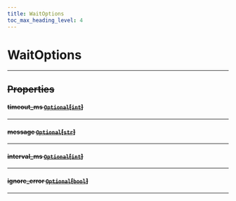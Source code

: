 ```yaml
---
title: WaitOptions
toc_max_heading_level: 4
---
```


# WaitOptions <s generated />

<hr class="solid" />  <s generated />

## Properties <s generated />

#### timeout_ms [`Optional`]( https://docs.python.org/3.9/library/typing.html?highlight=optional#typing.Optional)[[`int`]( https://docs.python.org/3.9/library/stdtypes.html?highlight=int#numeric-types-int-float-complex)] <s generated />

<hr class="solid" />  <s generated />

#### message [`Optional`]( https://docs.python.org/3.9/library/typing.html?highlight=optional#typing.Optional)[[`str`]( https://docs.python.org/3.9/library/stdtypes.html?highlight=int#numeric-types-int-float-complex)] <s generated />

<hr class="solid" />  <s generated />

#### interval_ms [`Optional`]( https://docs.python.org/3.9/library/typing.html?highlight=optional#typing.Optional)[[`int`]( https://docs.python.org/3.9/library/stdtypes.html?highlight=int#numeric-types-int-float-complex)] <s generated />

<hr class="solid" />  <s generated />

#### ignore_error [`Optional`]( https://docs.python.org/3.9/library/typing.html?highlight=optional#typing.Optional)[[`bool`]( https://docs.python.org/3.9/library/stdtypes.html?highlight=int#boolean-values)] <s generated />

<hr class="solid" />  <s generated />
